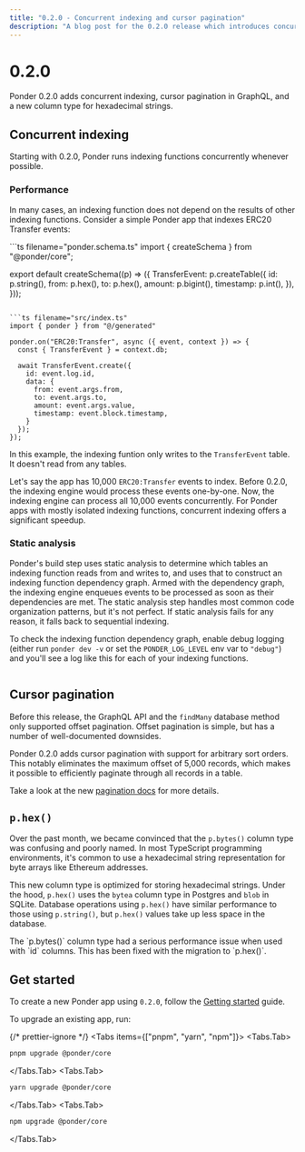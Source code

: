 ```yaml
---
title: "0.2.0 - Concurrent indexing and cursor pagination"
description: "A blog post for the 0.2.0 release which introduces concurrent indexing and cursor pagination."
---
```



# 0.2.0

Ponder 0.2.0 adds concurrent indexing, cursor pagination in GraphQL, and a new column type for hexadecimal strings.

## Concurrent indexing

Starting with 0.2.0, Ponder runs indexing functions concurrently whenever possible.

### Performance

In many cases, an indexing function does not depend on the results of other indexing functions. Consider a simple Ponder app that indexes ERC20 Transfer events:

<div className="code-columns">
```ts filename="ponder.schema.ts"
import { createSchema } from "@ponder/core";

export default createSchema((p) => ({
  TransferEvent: p.createTable({
    id: p.string(),
    from: p.hex(),
    to: p.hex(),
    amount: p.bigint(),
    timestamp: p.int(),
  }),
}));

```

```ts filename="src/index.ts"
import { ponder } from "@/generated"

ponder.on("ERC20:Transfer", async ({ event, context }) => {
  const { TransferEvent } = context.db;

  await TransferEvent.create({
    id: event.log.id,
    data: { 
      from: event.args.from,
      to: event.args.to,
      amount: event.args.value,
      timestamp: event.block.timestamp,
    }
  });
});
```
</div>

In this example, the indexing funtion only writes to the `TransferEvent` table. It doesn't read from any tables.

Let's say the app has 10,000 `ERC20:Transfer` events to index. Before 0.2.0, the indexing engine would process these events one-by-one. Now, the indexing engine can process all 10,000 events concurrently. For Ponder apps with mostly isolated indexing functions, concurrent indexing offers a significant speedup.

### Static analysis

Ponder's build step uses static analysis to determine which tables an indexing function reads from and writes to, and uses that to construct an indexing function dependency graph. Armed with the dependency graph, the indexing engine enqueues events to be processed as soon as their dependencies are met. The static analysis step handles most common code organization patterns, but it's not perfect. If static analysis fails for any reason, it falls back to sequential indexing.

To check the indexing function dependency graph, enable debug logging (either run `ponder dev -v` or set the `PONDER_LOG_LEVEL` env var to `"debug"`) and you'll see a log like this for each of your indexing functions.

```bash filename="shell"

```

## Cursor pagination

Before this release, the GraphQL API and the `findMany` database method only supported offset pagination. Offset pagination is simple, but has a number of well-documented downsides.

Ponder 0.2.0 adds cursor pagination with support for arbitrary sort orders. This notably eliminates the maximum offset of 5,000 records, which makes it possible to efficiently paginate through all records in a table.

Take a look at the new [pagination docs](/docs/pagination) for more details.

## `p.hex()`

Over the past month, we became convinced that the `p.bytes()` column type was confusing and poorly named. In most TypeScript programming environments, it's common to use a hexadecimal string representation for byte arrays like Ethereum addresses.

This new column type is optimized for storing hexadecimal strings. Under the hood, `p.hex()` uses the `bytea` column type in Postgres and `blob` in SQLite. Database operations using `p.hex()` have similar performance to those using `p.string()`, but `p.hex()` values take up less space in the database.

<Callout type="warning">
  The `p.bytes()` column type had a serious performance issue when used with `id` columns. This has been fixed with the migration to `p.hex()`.
</Callout>

## Get started

To create a new Ponder app using `0.2.0`, follow the [Getting started](/docs/getting-started) guide.

To upgrade an existing app, run:

{/* prettier-ignore */}
<Tabs items={["pnpm", "yarn", "npm"]}>
  <Tabs.Tab>
```bash filename="shell"
pnpm upgrade @ponder/core
```
</Tabs.Tab>
  <Tabs.Tab>
```bash filename="shell"
yarn upgrade @ponder/core
```
</Tabs.Tab>
  <Tabs.Tab>
```bash filename="shell"
npm upgrade @ponder/core
```
</Tabs.Tab>
</Tabs>


